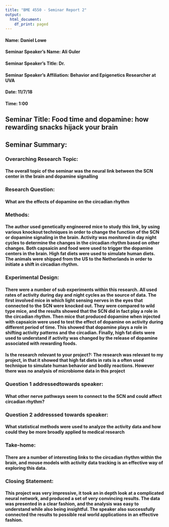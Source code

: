 ```yaml
---
title: "BME 4550 - Seminar Report 2"
output:
  html_document:
    df_print: paged
---
```


#### Name: Daniel Lowe

#### Seminar Speaker's Name: Ali Guler

#### Seminar Speaker's Title: Dr.

#### Seminar Speaker's Affiliation: Behavior and Epigenetics Researcher at UVA 

#### Date: 11/7/18

#### Time: 1:00

## Seminar Title: Food time and dopamine: how rewarding snacks hijack your brain

## Seminar Summary:

### Overarching Research Topic:

#### The overall topic of the seminar was the neural link between the SCN center in the brain and dopamine signalling
  
### Research Question: 

#### What are the effects of dopamine on the circadian rhythm 
  
### Methods: 
  
#### The author used genetically engineered mice to study this link, by using various knockout techniques in order to change the function of the SCN or dopamine signaling in the brain. Activity was monitored in day night cycles to determine the changes in the circadian rhythm based on other changes. Both capsaicin and food were used to trigger the dopamine centers in the brain. High fat diets were used to simulate human diets. The animals were shipped from the US to the Netherlands in order to initiate a shift in circadian rhythm.
  
### Experimental Design: 

#### There were a number of sub experiments within this research. All used rates of activity during day and night cycles as the source of data. The first involved mice in which light sensing nerves in the eyes that connected to the SCN were knocked out. They were compared to wild type mice, and the results showed that the SCN did in fact play a role in the circadian rhythm. Then mice that produced dopamine when injected with capsaicin were used to test the effect of dopamine on activity during different period of time. This showed that dopamine plays a role in shifting activity patterns and the circadian. Finally, high fat diets were used to understand if activity was changed by the release of dopamine associated with rewarding foods.
  
#### Is the research relevant to your project?: The research was relevant to my project, in that it  showed that high fat diets in rats is a often used technique to simulate human behavior and bodily reactions. However there was no analysis of microbiome data in this project

### Question 1 addressedtowards speaker: 

#### What other nerve pathways seem to connect to the SCN and could affect circadian rhythm?

### Question 2 addresssed towards speaker: 

#### What statistical methods were used to analyze the activity data and how could they be more broadly applied to medical research
  
### Take-home: 

#### There are a number of interesting links to the circadian rhythm within the brain, and mouse models with activity data tracking is an effective way of exploring this data.

### Closing Statement: 

#### This project was very impressive, it took an in depth look at a complicated neural network, and produced a set of very convincing results. The data was presented in a clear fashion, and the analysis was easy to understand while also being insightful. The speaker also successfully connected the results to possible real world applications in an effective fashion.